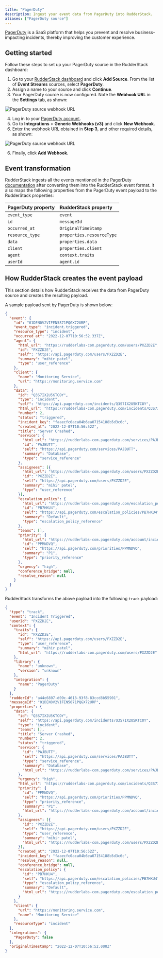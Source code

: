 ```yaml
---
title: "PagerDuty"
description: Ingest your event data from PagerDuty into RudderStack.
aliases: ["PagerDuty source"]
---
```


[PagerDuty](https://www.PagerDuty.com/) is a SaaS platform that helps you prevent and resolve business-impacting incidents, thereby improving the customer experience.

## Getting started

Follow these steps to set up your PagerDuty source in the RudderStack dashboard:

1. Go to your [RudderStack dashboard](https://app.rudderstack.com/) and click **Add Source**. From the list of **Event Streams** sources, select **PagerDuty**.
2. Assign a name to your source and click **Continue**.
3. Your PagerDuty source is now configured. Note the **Webhook URL** in the **Settings** tab, as shown:

<img src="../../../assets/event-stream-sources/pagerduty-source.png" alt="PagerDuty source webhook URL" />

4. Log in to your <a href="https://app.pagerduty.com/">PagerDuty account</a>. 
5. Go to **Integrations** > **Generic Webhooks (v3)** and click **New Webhook**. 
6. Enter the webhook URL obtained in **Step 3**, and other required details, as shown:

<img src="../../../assets/event-stream-sources/pagerduty-source-webhook.png" alt="PagerDuty source webhook URL" />

6. Finally, click **Add Webhook**. 

## Event transformation

RudderStack ingests all the events mentioned in the [PagerDuty documentation](https://developer.pagerduty.com/docs/ZG9jOjQ1MTg4ODQ0-overview#event-types) after converting them into the RudderStack event format. It also maps the following properties from the PagerDuty event payload to the RudderStack properties:

| PagerDuty property  | RudderStack property| 
| :------------------ | :------------- |
| `event_type`  | `event`    | 
| `id`        | `messageId`        | 
| `occurred_at` | `OriginalTimeStamp`        | 
| `resource_type`        | `properties.resourceType`|
| `data`     | `properties.data`   | 
| `client`    | `properties.client`  |
| `agent`     | `context.traits`   |
| `userId`  | `agent.id`    | 

## How RudderStack creates the event payload

This section details how RudderStack receives the data from PagerDuty source and creates the resulting payload.

A sample payload sent by PagerDuty is shown below:

```json
{
  "event": {
    "id": "01DEN0V2VIFEN5871PQGX72URP",
    "event_type": "incident.triggered",
    "resource_type": "incident",
    "occurred_at": "2022-12-07T10:56:52.337Z",
    "agent": {
      "html_url": "https://rudderlabs-com.pagerduty.com/users/PXZZD2E",
      "id": "PXZZD2E",
      "self": "https://api.pagerduty.com/users/PXZZD2E",
      "summary": "mihir patel",
      "type": "user_reference"
    },
    "client": {
      "name": "Monitoring Service",
      "url": "https://monitoring.service.com"
    },
    "data": {
      "id": "Q3S7IX2U5KTCOY",
      "type": "incident",
      "self": "https://api.pagerduty.com/incidents/Q3S7IX2U5KTCOY",
      "html_url": "https://rudderlabs-com.pagerduty.com/incidents/Q3S7IX2U5KTCOY",
      "number": 2,
      "status": "triggered",
      "incident_key": "faaecfc0aca04b6ea07154188b5d3c6c",
      "created_at": "2022-12-07T10:56:52Z",
      "title": "Server Crashed",
      "service": {
        "html_url": "https://rudderlabs-com.pagerduty.com/services/PAJBUTT",
        "id": "PAJBUTT",
        "self": "https://api.pagerduty.com/services/PAJBUTT",
        "summary": "Database",
        "type": "service_reference"
      },
      "assignees": [{
        "html_url": "https://rudderlabs-com.pagerduty.com/users/PXZZD2E",
        "id": "PXZZD2E",
        "self": "https://api.pagerduty.com/users/PXZZD2E",
        "summary": "mihir patel",
        "type": "user_reference"
      }],
      "escalation_policy": {
        "html_url": "https://rudderlabs-com.pagerduty.com/escalation_policies/PB7HKU4",
        "id": "PB7HKU4",
        "self": "https://api.pagerduty.com/escalation_policies/PB7HKU4",
        "summary": "Default",
        "type": "escalation_policy_reference"
      },
      "teams": [],
      "priority": {
        "html_url": "https://rudderlabs-com.pagerduty.com/account/incident_priorities",
        "id": "PPMNDVQ",
        "self": "https://api.pagerduty.com/priorities/PPMNDVQ",
        "summary": "P1",
        "type": "priority_reference"
      },
      "urgency": "high",
      "conference_bridge": null,
      "resolve_reason": null
    }
  }
}
```

RudderStack transforms the above payload into the following <Link to="/event-spec/standard-events/track/">`track`</Link> payload:

```json
{
  "type": "track",
  "event": "Incident Triggered",
  "userId": "PXZZD2E",
  "context": {
    "traits": {
      "id": "PXZZD2E",
      "self": "https://api.pagerduty.com/users/PXZZD2E",
      "type": "user_reference",
      "summary": "mihir patel",
      "html_url": "https://rudderlabs-com.pagerduty.com/users/PXZZD2E"
    },
    "library": {
      "name": "unknown",
      "version": "unknown"
    },
    "integration": {
      "name": "PagerDuty"
    }
  },
  "rudderId": "a44e6807-d09c-4613-93f8-83ccd8b55901",
  "messageId": "01DEN0V2VIFEN5871PQGX72URP",
  "properties": {
    "data": {
      "id": "Q3S7IX2U5KTCOY",
      "self": "https://api.pagerduty.com/incidents/Q3S7IX2U5KTCOY",
      "type": "incident",
      "teams": [],
      "title": "Server Crashed",
      "number": 2,
      "status": "triggered",
      "service": {
        "id": "PAJBUTT",
        "self": "https://api.pagerduty.com/services/PAJBUTT",
        "type": "service_reference",
        "summary": "Database",
        "html_url": "https://rudderlabs-com.pagerduty.com/services/PAJBUTT"
      },
      "urgency": "high",
      "html_url": "https://rudderlabs-com.pagerduty.com/incidents/Q3S7IX2U5KTCOY",
      "priority": {
        "id": "PPMNDVQ",
        "self": "https://api.pagerduty.com/priorities/PPMNDVQ",
        "type": "priority_reference",
        "summary": "P1",
        "html_url": "https://rudderlabs-com.pagerduty.com/account/incident_priorities"
      },
      "assignees": [{
        "id": "PXZZD2E",
        "self": "https://api.pagerduty.com/users/PXZZD2E",
        "type": "user_reference",
        "summary": "mihir patel",
        "html_url": "https://rudderlabs-com.pagerduty.com/users/PXZZD2E"
      }],
      "created_at": "2022-12-07T10:56:52Z",
      "incident_key": "faaecfc0aca04b6ea07154188b5d3c6c",
      "resolve_reason": null,
      "conference_bridge": null,
      "escalation_policy": {
        "id": "PB7HKU4",
        "self": "https://api.pagerduty.com/escalation_policies/PB7HKU4",
        "type": "escalation_policy_reference",
        "summary": "Default",
        "html_url": "https://rudderlabs-com.pagerduty.com/escalation_policies/PB7HKU4"
      }
    },
    "client": {
      "url": "https://monitoring.service.com",
      "name": "Monitoring Service"
    },
    "resourceType": "incident"
  },
  "integrations": {
    "PagerDuty": false
  },
  "originalTimestamp": "2022-12-07T10:56:52.000Z"
}
```

